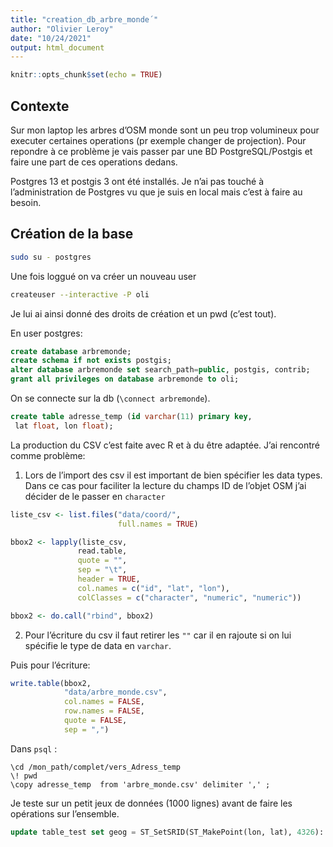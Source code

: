 ```yaml
---
title: "creation_db_arbre_monde´"
author: "Olivier Leroy"
date: "10/24/2021"
output: html_document
---
```


```r
knitr::opts_chunk$set(echo = TRUE)
```


## Contexte

Sur mon laptop les arbres d'OSM monde sont un peu trop volumineux pour executer certaines operations (pr exemple changer de projection). Pour repondre à ce problème je vais passer par une BD PostgreSQL/Postgis et faire une part de ces operations dedans. 


Postgres 13 et postgis 3 ont été installés. Je n'ai pas touché à l'administration de Postgres vu que je suis en local mais c'est à faire au besoin. 


## Création de la base

```bash
sudo su - postgres
```

Une fois loggué on va créer un nouveau user 

```bash
createuser --interactive -P oli
```

Je lui ai ainsi donné des droits de création et un pwd (c'est tout).

En user postgres: 

```sql
create database arbremonde;
create schema if not exists postgis;
alter database arbremonde set search_path=public, postgis, contrib;
grant all privileges on database arbremonde to oli;
```

On se connecte sur la db (`\connect arbremonde`).

```sql
create table adresse_temp (id varchar(11) primary key,
 lat float, lon float);
``` 

La production du CSV c'est faite avec R et à du être adaptée. J'ai rencontré comme problème:

 1. Lors de l'import des csv il est important de bien spécifier les data types. Dans ce cas pour faciliter la lecture du champs ID de l'objet OSM j'ai décider de le passer en `character` 
 
```r
liste_csv <- list.files("data/coord/", 
                        full.names = TRUE)

bbox2 <- lapply(liste_csv, 
               read.table, 
               quote = "", 
               sep = "\t", 
               header = TRUE,
               col.names = c("id", "lat", "lon"), 
               colClasses = c("character", "numeric", "numeric"))

bbox2 <- do.call("rbind", bbox2)
```

 2. Pour l'écriture du csv il faut retirer les `""` car il en rajoute si on lui spécifie le type de data en `varchar`. 

Puis pour l'écriture: 

```r
write.table(bbox2, 
            "data/arbre_monde.csv",
            col.names = FALSE,
            row.names = FALSE,
            quote = FALSE,
            sep = ",")
```


Dans `psql` :

```psql
\cd /mon_path/complet/vers_Adress_temp
\! pwd
\copy adresse_temp  from 'arbre_monde.csv' delimiter ',' ;
```

Je teste sur un petit jeux de données (1000 lignes) avant de faire les opérations sur l'ensemble.

```sql
update table_test set geog = ST_SetSRID(ST_MakePoint(lon, lat), 4326)::geography; 
```
